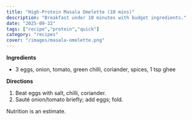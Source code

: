 ```yaml
---
title: "High-Protein Masala Omelette (10 mins)"
description: "Breakfast under 10 minutes with budget ingredients."
date: "2025-09-22"
tags: ["recipe","protein","quick"]
category: "recipes"
cover: "/images/masala-omelette.png"
---
```



**Ingredients**
- 3 eggs, onion, tomato, green chilli, coriander, spices, 1 tsp ghee

**Directions**
1. Beat eggs with salt, chilli, coriander.
2. Sauté onion/tomato briefly; add eggs; fold.

<MacroTable kcal={480} protein={34} carbs={22} fat={26} />

<InfoNote>Nutrition is an estimate.</InfoNote>
